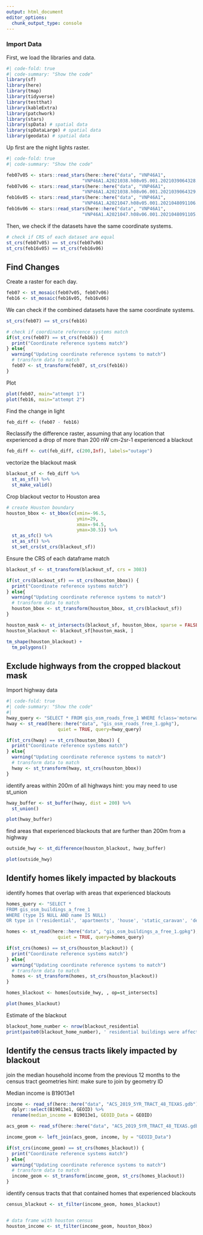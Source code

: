 ```yaml
---
output: html_document
editor_options: 
  chunk_output_type: console
---
```


### Import Data

First, we load the libraries and data.

```r
#| code-fold: true
#| code-summary: "Show the code"
library(sf)
library(here)
library(tmap)
library(tidyverse)
library(testthat)
library(kableExtra)
library(patchwork)
library(stars) 
library(spData) # spatial data
library(spDataLarge) # spatial data
library(geodata) # spatial data
```

Up first are the night lights raster.

```r
#| code-fold: true
#| code-summary: "Show the code"

feb07v05 <- stars::read_stars(here::here("data", "VNP46A1",
                            "VNP46A1.A2021038.h08v05.001.2021039064328.tif"))
feb07v06 <- stars::read_stars(here::here("data", "VNP46A1",
                            "VNP46A1.A2021038.h08v06.001.2021039064329.tif"))
feb16v05 <- stars::read_stars(here::here("data", "VNP46A1",
                            "VNP46A1.A2021047.h08v05.001.2021048091106.tif"))
feb16v06 <- stars::read_stars(here::here("data", "VNP46A1",
                            "VNP46A1.A2021047.h08v06.001.2021048091105.tif"))
```

Then, we check if the datasets have the same coordinate systems.

```r
# check if CRS of each dataset are equal
st_crs(feb07v05) == st_crs(feb07v06)
st_crs(feb16v05) == st_crs(feb16v06)
```

## Find Changes

Create a raster for each day.

```r
feb07 <- st_mosaic(feb07v05, feb07v06)
feb16 <- st_mosaic(feb16v05, feb16v06)
```

We can check if the combined datasets have the same coordinate systems.

```r
st_crs(feb07) == st_crs(feb16)
```

```r
# check if coordinate reference systems match
if(st_crs(feb07) == st_crs(feb16)) {
  print("Coordinate reference systems match")
} else{
  warning("Updating coordinate reference systems to match")
  # transform data to match
  feb07 <- st_transform(feb07, st_crs(feb16))
}
```
Plot

```r
plot(feb07, main="attempt 1")
plot(feb16, main="attempt 2")
```

Find the change in light

```r
feb_diff <- (feb07 - feb16)
```

Reclassify the difference raster, assuming that any location that experienced a drop of more than 200 nW cm-2sr-1 experienced a blackout

```r
feb_diff <- cut(feb_diff, c(200,Inf), labels="outage")
```

vectorize the blackout mask

```r
blackout_sf <- feb_diff %>% 
  st_as_sf() %>% 
  st_make_valid()
```

Crop blackout vector to Houston area

```r
# create Houston boundary
houston_bbox <- st_bbox(c(xmin=-96.5,
                          ymin=29,
                          xmax=-94.5,
                          ymax=30.5)) %>% 
  st_as_sfc() %>% 
  st_as_sf() %>% 
  st_set_crs(st_crs(blackout_sf))
```

Ensure the CRS of each dataframe match

```r
blackout_sf <- st_transform(blackout_sf, crs = 3083)

if(st_crs(blackout_sf) == st_crs(houston_bbox)) {
  print("Coordinate reference systems match")
} else{
  warning("Updating coordinate reference systems to match")
  # transform data to match
  houston_bbox <- st_transform(houston_bbox, st_crs(blackout_sf))
}
```

```r
houston_mask <- st_intersects(blackout_sf, houston_bbox, sparse = FALSE)
houston_blackout <- blackout_sf[houston_mask, ]
```

```r
tm_shape(houston_blackout) +
  tm_polygons()
```


## Exclude highways from the cropped blackout mask

Import highway data

```r
#| code-fold: true
#| code-summary: "Show the code"
#| 
hway_query <- "SELECT * FROM gis_osm_roads_free_1 WHERE fclass='motorway'"
hway <- st_read(here::here("data", "gis_osm_roads_free_1.gpkg"),
                   quiet = TRUE, query=hway_query)
```

```r
if(st_crs(hway) == st_crs(houston_bbox)) {
  print("Coordinate reference systems match")
} else{
  warning("Updating coordinate reference systems to match")
  # transform data to match
  hway <- st_transform(hway, st_crs(houston_bbox))
}
```

identify areas within 200m of all highways
hint: you may need to use st_union

```r
hway_buffer <- st_buffer(hway, dist = 200) %>% 
  st_union() 
```

```r
plot(hway_buffer)
```

find areas that experienced blackouts that are further than 200m from a highway

```r
outside_hwy <- st_difference(houston_blackout, hway_buffer)
```


```r
plot(outside_hwy) 
```

## Identify homes likely impacted by blackouts

identify homes that overlap with areas that experienced blackouts

```r
homes_query <- "SELECT *
FROM gis_osm_buildings_a_free_1
WHERE (type IS NULL AND name IS NULL)
OR type in ('residential', 'apartments', 'house', 'static_caravan', 'detached')"

homes <- st_read(here::here("data", "gis_osm_buildings_a_free_1.gpkg"),
                   quiet = TRUE, query=homes_query) 
```

```r
if(st_crs(homes) == st_crs(houston_blackout)) {
  print("Coordinate reference systems match")
} else{
  warning("Updating coordinate reference systems to match")
  # transform data to match
  homes <- st_transform(homes, st_crs(houston_blackout))
}
```

```r
homes_blackout <- homes[outside_hwy, , op=st_intersects]
```

```r
plot(homes_blackout)
```

Estimate of the blackout

```r
blackout_home_number <- nrow(blackout_residential
print(paste0(blackout_home_number), ' residential buildings were affected by the blackouts'))
```


## Identify the census tracts likely impacted by blackout

join the median household income from the previous 12 months to the census tract geometries
hint: make sure to join by geometry ID

Median income is B19013e1
```r
income <- read_sf(here::here("data", "ACS_2019_5YR_TRACT_48_TEXAS.gdb"), layer="X19_INCOME") %>% 
  dplyr::select(B19013e1, GEOID) %>% 
  rename(median_income = B19013e1, GEOID_Data = GEOID)

acs_geom <- read_sf(here::here("data", "ACS_2019_5YR_TRACT_48_TEXAS.gdb"), layer="ACS_2019_5YR_TRACT_48_TEXAS")

income_geom <- left_join(acs_geom, income, by = "GEOID_Data")
```

```r
if(st_crs(income_geom) == st_crs(homes_blackout)) {
  print("Coordinate reference systems match")
} else{
  warning("Updating coordinate reference systems to match")
  # transform data to match
  income_geom <- st_transform(income_geom, st_crs(homes_blackout))
}
```

identify census tracts that that contained homes that experienced blackouts

```r
census_blackout <- st_filter(income_geom, homes_blackout)


# data frame with houston census
houston_income <- st_filter(income_geom, houston_bbox)

```



